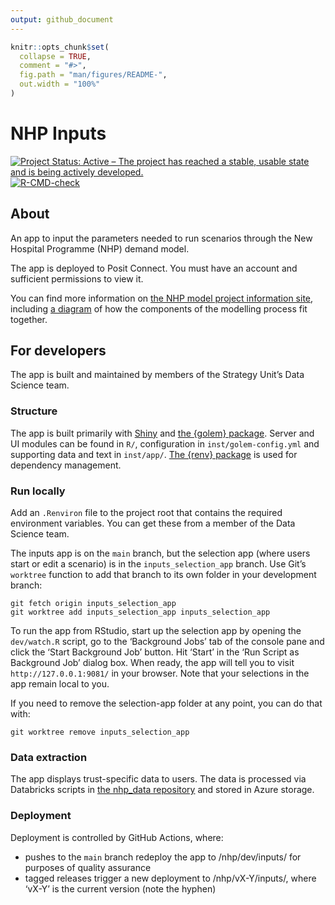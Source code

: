 ```yaml
---
output: github_document
---
```


<!-- README.md is generated from README.Rmd. Please edit that file -->

```r
knitr::opts_chunk$set(
  collapse = TRUE,
  comment = "#>",
  fig.path = "man/figures/README-",
  out.width = "100%"
)
```

# NHP Inputs

<!-- badges: start -->
[![Project Status: Active – The project has reached a stable, usable state and is being actively developed.](https://www.repostatus.org/badges/latest/active.svg)](https://www.repostatus.org/#active)
[![R-CMD-check](https://github.com/The-Strategy-Unit/nhp_inputs/actions/workflows/R-CMD-check.yaml/badge.svg)](https://github.com/The-Strategy-Unit/nhp_inputs/actions/workflows/R-CMD-check.yaml)
<!-- badges: end -->

## About

An app to input the parameters needed to run scenarios through the New Hospital Programme (NHP) demand model.

The app is deployed to Posit Connect. You must have an account and sufficient permissions to view it.

You can find more information on [the NHP model project information site](https://connect.strategyunitwm.nhs.uk/nhp/project_information/), including [a diagram](https://connect.strategyunitwm.nhs.uk/nhp/project_information/project_plan_and_summary/components-overview.html) of how the components of the modelling process fit together.

## For developers

The app is built and maintained by members of the Strategy Unit's Data Science team.

### Structure

The app is built primarily with [Shiny](https://shiny.posit.co/) and [the {golem} package](https://thinkr-open.github.io/golem/). Server and UI modules can be found in `R/`, configuration in `inst/golem-config.yml` and supporting data and text in `inst/app/`. [The {renv} package](https://rstudio.github.io/renv/index.html) is used for dependency management.

### Run locally

Add an `.Renviron` file to the project root that contains the required environment variables. You can get these from a member of the Data Science team.

The inputs app is on the `main` branch, but the selection app (where users start or edit a scenario) is in the `inputs_selection_app` branch. Use Git’s `worktree` function to add that branch to its own folder in your development branch:

```
git fetch origin inputs_selection_app
git worktree add inputs_selection_app inputs_selection_app
```

To run the app from RStudio, start up the selection app by opening the `dev/watch.R` script, go to the ‘Background Jobs’ tab of the console pane and click the ‘Start Background Job’ button. Hit 'Start' in the ‘Run Script as Background Job’ dialog box. When ready, the app will tell you to visit `http://127.0.0.1:9081/` in your browser. Note that your selections in the app remain local to you.

If you need to remove the selection-app folder at any point, you can do that with:

```
git worktree remove inputs_selection_app 
```

### Data extraction

The app displays trust-specific data to users. The data is processed via Databricks scripts in [the nhp_data repository](https://github.com/The-Strategy-Unit/nhp_data) and stored in Azure storage.

### Deployment

Deployment is controlled by GitHub Actions, where:

* pushes to the `main` branch redeploy the app to /nhp/dev/inputs/ for purposes of quality assurance
* tagged releases trigger a new deployment to /nhp/vX-Y/inputs/, where 'vX-Y' is the current version (note the hyphen)
